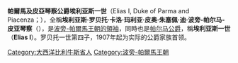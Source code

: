 {{Infobox royalty
|name = 埃利亚斯
|title = 帕尔马公爵
|image =Elias von Parma Postkarte 1910.jpg
|caption = 
|succession = 帕尔马王室首领
|reign = 1950年1月7日－1959年6月27日
|predecessor=[[朱塞佩一世_(帕尔马)|朱塞佩一世]]
|successor=[[罗贝托二世_(帕尔马)|罗贝托·于格]]
|spouse=[[玛丽亚·安娜_(奥地利，1882－1940)|玛丽亚·安娜女大公]]
|issue=伊利莎贝塔公主<br>卡洛王子<br>玛丽亚·弗郎西斯卡公主<br>[[罗贝托二世_(帕尔马)|罗贝托·于格]]<br>弗朗西斯科王子<br>乔万娜公主<br>阿莉西亚公主<br>玛丽亚·克里斯蒂娜公主
|house{{link-en|波旁-帕爾馬王朝|House of Bourbon-Parma}}
|father=[[罗贝托一世_(帕尔马)|罗贝托一世]]
|mother=[[玛丽亚·皮亚（两西西里，1849－1882)|玛丽亚·皮亚公主]]
|birth_date = {{Birth date|1880|7|23|df=y}}
|birth_place=[[比亚里茨|比亚里茨]]
|death_date={{Death date and age|1959|6|27|1880|7|23|df=y}}
|death_place=[[弗里德伯格，施蒂里亚|弗里德伯格]]
|burial_date = 
|burial_place = [[默尼希基兴|默尼希基兴]]
|religion = [[天主教|天主教]]
}}

'''帕爾馬及皮亞琴察公爵埃利亚斯一世'''（Elias I, Duke of Parma and Piacenza；{{bd|1880年|7月23日|1959年|6月27日|}}），全稱'''埃利亚斯·罗贝托·卡洛·玛利亚·皮奥·朱塞佩·迪·波旁-帕尔马-皮亚琴察'''（{{lang-fr|'''Elias Roberto Carlo Maria Pio Giuseppe di Borbone-Parma e Piacenza'''}}），是[[波旁－帕爾馬家族|波旁-帕爾馬王朝的領袖]]，同時也是[[帕爾馬公國|帕尔马公爵]]，稱'''埃利亚斯一世'''（'''Elias I'''）。罗贝托一世第四子，1907年起为实际的公爵家族首领。


{{s-start}}
{{s-hou|[[波旁王朝|波旁-帕爾馬王朝]]|1880年|7月23日|1959年|6月27日|[[波旁王朝|波旁王朝]]}} 
{{s-pre}}
{{s-bef|before=[[朱塞佩一世_(帕爾馬)|朱塞佩]]}}  
{{s-tul|title={{link-en|帕爾馬公爵爵位請求者|Pretenders to the throne of Parma|帕爾馬公爵}}|years=1950年–1959年|reason=被[[意大利王國_(1861–1946)|意大利王國]]吞併}}
{{s-aft|after=[[羅貝托二世_(帕爾馬)|羅貝托二世]]}}
{{s-end}}

{{DEFAULTSORT: Elias 01}}
[[Category:大西洋比利牛斯省人|Category:大西洋比利牛斯省人]]
[[Category:波旁-帕爾馬王朝|Category:波旁-帕爾馬王朝]]